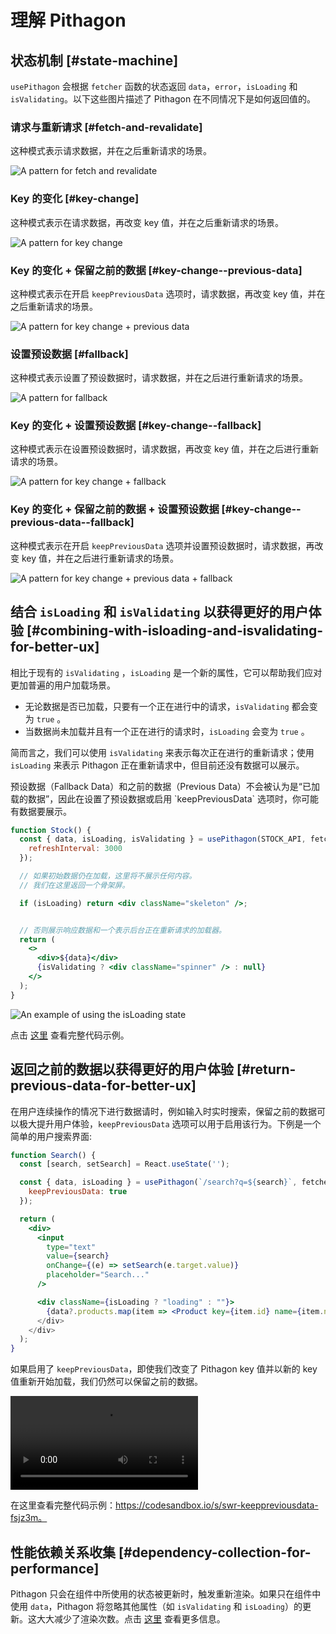 
# 理解 Pithagon

## 状态机制 [#state-machine]

`usePithagon` 会根据 `fetcher` 函数的状态返回 `data`，`error`，`isLoading` 和 `isValidating`。以下这些图片描述了 Pithagon 在不同情况下是如何返回值的。

### 请求与重新请求 [#fetch-and-revalidate]

这种模式表示请求数据，并在之后重新请求的场景。

![A pattern for fetch and revalidate](/img/understanding/fetch-and-revalidate.svg)

### Key 的变化 [#key-change]

这种模式表示在请求数据，再改变 key 值，并在之后重新请求的场景。

![A pattern for key change](/img/understanding/key-change.svg)

### Key 的变化 + 保留之前的数据 [#key-change--previous-data]

这种模式表示在开启 `keepPreviousData` 选项时，请求数据，再改变 key 值，并在之后重新请求的场景。

![A pattern for key change + previous data](/img/understanding/key-change-previous-data.svg)

### 设置预设数据 [#fallback]

这种模式表示设置了预设数据时，请求数据，并在之后进行重新请求的场景。

![A pattern for fallback](/img/understanding/fallback.svg)

### Key 的变化 + 设置预设数据 [#key-change--fallback]

这种模式表示在设置预设数据时，请求数据，再改变 key 值，并在之后进行重新请求的场景。

![A pattern for key change + fallback](/img/understanding/key-change-fallback.svg)

### Key 的变化 + 保留之前的数据 + 设置预设数据 [#key-change--previous-data--fallback]

这种模式表示在开启 `keepPreviousData` 选项并设置预设数据时，请求数据，再改变 key 值，并在之后进行重新请求的场景。

![A pattern for key change + previous data + fallback](/img/understanding/key-change-previous-data-fallback.svg)

## 结合 `isLoading` 和 `isValidating` 以获得更好的用户体验 [#combining-with-isloading-and-isvalidating-for-better-ux]

相比于现有的 `isValidating` ，`isLoading` 是一个新的属性，它可以帮助我们应对更加普遍的用户加载场景。

- 无论数据是否已加载，只要有一个正在进行中的请求，`isValidating` 都会变为 `true` 。
- 当数据尚未加载并且有一个正在进行的请求时，`isLoading` 会变为 `true` 。

简而言之，我们可以使用 `isValidating` 来表示每次正在进行的重新请求；使用 `isLoading` 来表示 Pithagon 正在重新请求中，但目前还没有数据可以展示。

<Callout emoji="📝">
  预设数据（Fallback Data）和之前的数据（Previous Data）不会被认为是“已加载的数据”，因此在设置了预设数据或启用 `keepPreviousData` 选项时，你可能有数据要展示。
</Callout>

```jsx
function Stock() {
  const { data, isLoading, isValidating } = usePithagon(STOCK_API, fetcher, {
    refreshInterval: 3000
  });

  // 如果初始数据仍在加载，这里将不展示任何内容。
  // 我们在这里返回一个骨架屏。

  if (isLoading) return <div className="skeleton" />;


  // 否则展示响应数据和一个表示后台正在重新请求的加载器。
  return (
    <>
      <div>${data}</div>
      {isValidating ? <div className="spinner" /> : null}
    </>
  );
}
```

![An example of using the isLoading state](/img/understanding/isloading.gif)

点击 [这里](https://codesandbox.io/s/swr-isloading-jtopow) 查看完整代码示例。


## 返回之前的数据以获得更好的用户体验 [#return-previous-data-for-better-ux]

在用户连续操作的情况下进行数据请时，例如输入时实时搜索，保留之前的数据可以极大提升用户体验，`keepPreviousData` 选项可以用于启用该行为。下例是一个简单的用户搜索界面:

```jsx
function Search() {
  const [search, setSearch] = React.useState('');

  const { data, isLoading } = usePithagon(`/search?q=${search}`, fetcher, {
    keepPreviousData: true
  });

  return (
    <div>
      <input
        type="text"
        value={search}
        onChange={(e) => setSearch(e.target.value)}
        placeholder="Search..."
      />

      <div className={isLoading ? "loading" : ""}>
        {data?.products.map(item => <Product key={item.id} name={item.name} />)
      </div>
    </div>
  );
}
```

如果启用了 `keepPreviousData`，即使我们改变了 Pithagon key 值并以新的 key 值重新开始加载，我们仍然可以保留之前的数据。

<Video
  src="https://user-images.githubusercontent.com/3676859/163695903-a3eb1259-180e-41e0-821e-21c320201194.mp4"
  caption="当启用 keepPreviousData 时，保留上一次搜索的结果"
  ratio={640/730}
/>

在这里查看完整代码示例：https://codesandbox.io/s/swr-keeppreviousdata-fsjz3m。

## 性能依赖关系收集 [#dependency-collection-for-performance]

Pithagon 只会在组件中所使用的状态被更新时，触发重新渲染。如果只在组件中使用 `data`，Pithagon 将忽略其他属性（如 `isValidating` 和 `isLoading`）的更新。这大大减少了渲染次数。点击 [这里](/docs/advanced/performance#dependency-collection) 查看更多信息。
